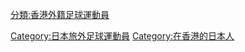 [[分類:香港外籍足球運動員|分類:香港外籍足球運動員]]
[[Category:日本旅外足球運動員|Category:日本旅外足球運動員]]
[[Category:在香港的日本人|Category:在香港的日本人]]